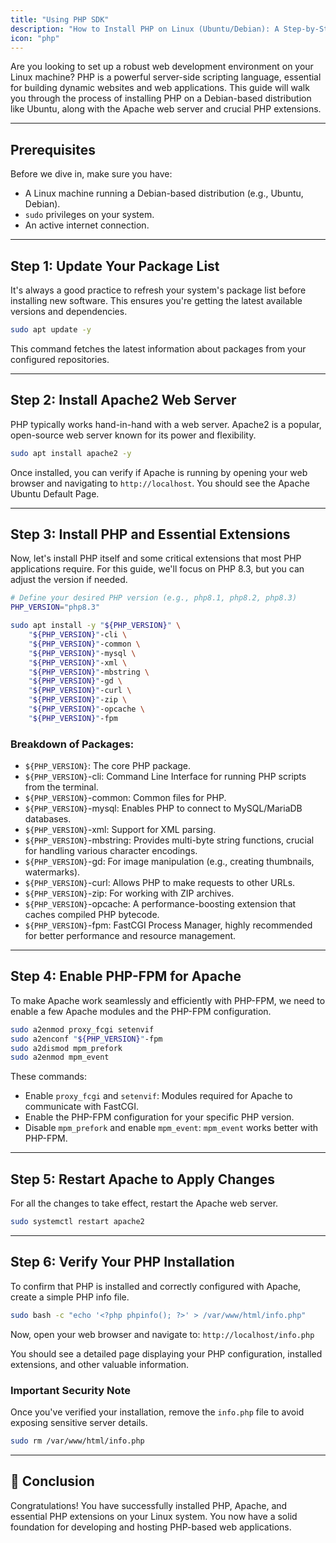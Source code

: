 ```yaml
---
title: "Using PHP SDK"
description: "How to Install PHP on Linux (Ubuntu/Debian): A Step-by-Step Guide - SAMPLE GUIDE"
icon: "php"
---
```


Are you looking to set up a robust web development environment on your Linux machine? PHP is a powerful server-side scripting language, essential for building dynamic websites and web applications. This guide will walk you through the process of installing PHP on a Debian-based distribution like Ubuntu, along with the Apache web server and crucial PHP extensions.

---

## Prerequisites

Before we dive in, make sure you have:

- A Linux machine running a Debian-based distribution (e.g., Ubuntu, Debian).
- `sudo` privileges on your system.
- An active internet connection.

---

## Step 1: Update Your Package List

It's always a good practice to refresh your system's package list before installing new software. This ensures you're getting the latest available versions and dependencies.

```bash
sudo apt update -y
```

This command fetches the latest information about packages from your configured repositories.

---

## Step 2: Install Apache2 Web Server

PHP typically works hand-in-hand with a web server. Apache2 is a popular, open-source web server known for its power and flexibility.

```bash
sudo apt install apache2 -y
```

Once installed, you can verify if Apache is running by opening your web browser and navigating to `http://localhost`. You should see the Apache Ubuntu Default Page.

---

## Step 3: Install PHP and Essential Extensions

Now, let's install PHP itself and some critical extensions that most PHP applications require. For this guide, we'll focus on PHP 8.3, but you can adjust the version if needed.

```bash
# Define your desired PHP version (e.g., php8.1, php8.2, php8.3)
PHP_VERSION="php8.3"

sudo apt install -y "${PHP_VERSION}" \
    "${PHP_VERSION}"-cli \
    "${PHP_VERSION}"-common \
    "${PHP_VERSION}"-mysql \
    "${PHP_VERSION}"-xml \
    "${PHP_VERSION}"-mbstring \
    "${PHP_VERSION}"-gd \
    "${PHP_VERSION}"-curl \
    "${PHP_VERSION}"-zip \
    "${PHP_VERSION}"-opcache \
    "${PHP_VERSION}"-fpm
```

### Breakdown of Packages:

- `${PHP_VERSION}`: The core PHP package.
- `${PHP_VERSION}`-cli: Command Line Interface for running PHP scripts from the terminal.
- `${PHP_VERSION}`-common: Common files for PHP.
- `${PHP_VERSION}`-mysql: Enables PHP to connect to MySQL/MariaDB databases.
- `${PHP_VERSION}`-xml: Support for XML parsing.
- `${PHP_VERSION}`-mbstring: Provides multi-byte string functions, crucial for handling various character encodings.
- `${PHP_VERSION}`-gd: For image manipulation (e.g., creating thumbnails, watermarks).
- `${PHP_VERSION}`-curl: Allows PHP to make requests to other URLs.
- `${PHP_VERSION}`-zip: For working with ZIP archives.
- `${PHP_VERSION}`-opcache: A performance-boosting extension that caches compiled PHP bytecode.
- `${PHP_VERSION}`-fpm: FastCGI Process Manager, highly recommended for better performance and resource management.

---

## Step 4: Enable PHP-FPM for Apache

To make Apache work seamlessly and efficiently with PHP-FPM, we need to enable a few Apache modules and the PHP-FPM configuration.

```bash
sudo a2enmod proxy_fcgi setenvif
sudo a2enconf "${PHP_VERSION}"-fpm
sudo a2dismod mpm_prefork
sudo a2enmod mpm_event
```

These commands:

- Enable `proxy_fcgi` and `setenvif`: Modules required for Apache to communicate with FastCGI.
- Enable the PHP-FPM configuration for your specific PHP version.
- Disable `mpm_prefork` and enable `mpm_event`: `mpm_event` works better with PHP-FPM.

---

## Step 5: Restart Apache to Apply Changes

For all the changes to take effect, restart the Apache web server.

```bash
sudo systemctl restart apache2
```

---

## Step 6: Verify Your PHP Installation

To confirm that PHP is installed and correctly configured with Apache, create a simple PHP info file.

```bash
sudo bash -c "echo '<?php phpinfo(); ?>' > /var/www/html/info.php"
```

Now, open your web browser and navigate to:
`http://localhost/info.php`

You should see a detailed page displaying your PHP configuration, installed extensions, and other valuable information.

### Important Security Note

Once you've verified your installation, remove the `info.php` file to avoid exposing sensitive server details.

```bash
sudo rm /var/www/html/info.php
```

---

## 🎉 Conclusion

Congratulations\! You have successfully installed PHP, Apache, and essential PHP extensions on your Linux system. You now have a solid foundation for developing and hosting PHP-based web applications.
